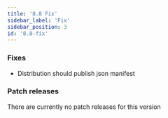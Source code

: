 ```yaml
---
title: '8.8 Fix'
sidebar_label: 'Fix'
sidebar_position: 3
id: '8.8-fix'
---
```


### Fixes

* Distribution should publish json manifest 

### Patch releases

There are currently no patch releases for this version

